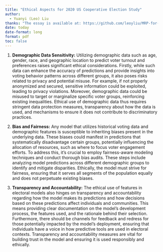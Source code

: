 ```yaml
---
title: "Ethical Aspects for 2020 US Cooperative Election Study"
author: 
  - Yuanyi (Leo) Liu
thanks: "The essay is available at: https://github.com/leoyliu/MRP-for-2020-US-Cooperative-Election-Study"
date: today
date-format: long
format: pdf
toc: false
---
```


1. **Demographic Data Sensitivity:** Utilizing demographic data such as age, gender, race, and geographic location to predict voter turnout and preferences raises significant ethical considerations. Firstly, while such data can enhance the accuracy of predictions and provide insights into voting behavior patterns across different groups, it also poses risks related to privacy and potential misuse. For example, if not properly anonymized and secured, sensitive information could be exploited, leading to privacy violations. Moreover, demographic data could be misused to target or marginalize specific voter groups, reinforcing existing inequalities. Ethical use of demographic data thus requires stringent data protection measures, transparency about how the data is used, and mechanisms to ensure it does not contribute to discriminatory practices.

2. **Bias and Fairness:** Any model that utilizes historical voting data and demographic features is susceptible to inheriting biases present in the underlying data. These biases could manifest in predictions that systematically disadvantage certain groups, potentially influencing the allocation of resources, such as where to focus voter engagement efforts. To address this, it's crucial to employ fairness-aware modeling techniques and conduct thorough bias audits. These steps include analyzing model predictions across different demographic groups to identify and mitigate disparities. Ethically, the model must strive for fairness, ensuring that it serves all segments of the population equally and does not perpetuate existing biases.

3. **Transparency and Accountability:** The ethical use of features in electoral models also hinges on transparency and accountability regarding how the model makes its predictions and how decisions based on these predictions affect individuals and communities. This means providing clear documentation on the model's development process, the features used, and the rationale behind their selection. Furthermore, there should be channels for feedback and redress for those potentially impacted by the model's deployment, ensuring that individuals have a voice in how predictive tools are used in electoral contexts. Transparency and accountability measures are vital for building trust in the model and ensuring it is used responsibly and ethically.